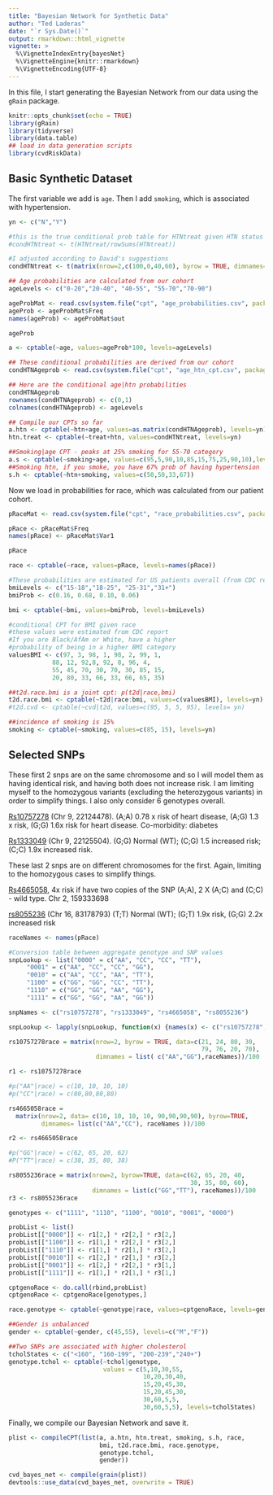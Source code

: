 ```yaml
---
title: "Bayesian Network for Synthetic Data"
author: "Ted Laderas"
date: "`r Sys.Date()`"
output: rmarkdown::html_vignette
vignette: > 
  %\VignetteIndexEntry{bayesNet}
  %\VignetteEngine{knitr::rmarkdown}
  %\VignetteEncoding{UTF-8}
---
```


In this file, I start generating the Bayesian Network from our data using the `gRain` package.

```r
knitr::opts_chunk$set(echo = TRUE)
library(gRain)
library(tidyverse)
library(data.table)
## load in data generation scripts
library(cvdRiskData)
```

## Basic Synthetic Dataset

The first variable we add is `age`. Then I add `smoking`, which is associated with hypertension. 

```r
yn <- c("N","Y")

#this is the true conditional prob table for HTNtreat given HTN status
#condHTNtreat <- t(HTNtreat/rowSums(HTNtreat))

#I adjusted according to David's suggestions
condHTNtreat <- t(matrix(nrow=2,c(100,0,40,60), byrow = TRUE, dimnames=list(yn,yn)))

## Age probabilities are calculated from our cohort
ageLevels <- c("0-20","20-40", "40-55", "55-70","70-90")

ageProbMat <- read.csv(system.file("cpt", "age_probabilities.csv", package="cvdRiskData"))
ageProb <- ageProbMat$Freq
names(ageProb) <- ageProbMat$out

ageProb

a <- cptable(~age, values=ageProb*100, levels=ageLevels)

## These conditional probabilities are derived from our cohort
condHTNAgeprob <- read.csv(system.file("cpt", "age_htn_cpt.csv", package="cvdRiskData"), check.names = FALSE)

## Here are the conditional age|htn probabilities
condHTNAgeprob
rownames(condHTNAgeprob) <- c(0,1)
colnames(condHTNAgeprob) <- ageLevels

## Compile our CPTs so far
a.htn <- cptable(~htn+age, values=as.matrix(condHTNAgeprob), levels=yn)
htn.treat <- cptable(~treat+htn, values=condHTNtreat, levels=yn)

##Smoking|age CPT - peaks at 25% smoking for 55-70 category
a.s <- cptable(~smoking+age, values=c(95,5,90,10,85,15,75,25,90,10),levels=yn)
##Smoking htn, if you smoke, you have 67% prob of having hypertension
s.h <- cptable(~htn+smoking, values=c(50,50,33,67))
```

Now we load in probabilities for race, which was calculated from our patient cohort.

```r
pRaceMat <- read.csv(system.file("cpt", "race_probabilities.csv", package="cvdRiskData"))

pRace <- pRaceMat$Freq
names(pRace) <- pRaceMat$Var1

pRace

race <- cptable(~race, values=pRace, levels=names(pRace))

#These probabilities are estimated for US patients overall (from CDC report)
bmiLevels <- c("15-18","18-25", "25-31","31+")
bmiProb <- c(0.16, 0.68, 0.10, 0.06)

bmi <- cptable(~bmi, values=bmiProb, levels=bmiLevels)

#conditional CPT for BMI given race
#these values were estimated from CDC report
#If you are Black/AfAm or White, have a higher 
#probability of being in a higher BMI category
valuesBMI <- c(97, 3, 98, 1, 98, 2, 99, 1,
            88, 12, 92,8, 92, 8, 96, 4,
            55, 45, 70, 30, 70, 30, 85, 15,
            20, 80, 33, 66, 33, 66, 65, 35)

##t2d.race.bmi is a joint cpt: p(t2d|race,bmi)
t2d.race.bmi <- cptable(~t2d|race:bmi, values=c(valuesBMI), levels=yn)
#t2d.cvd <- cptable(~cvd|t2d, values=c(95, 5, 5, 95), levels= yn)

##incidence of smoking is 15%
smoking <- cptable(~smoking, values=c(85, 15), levels=yn)
```

## Selected SNPs

These first 2 snps are on the same chromosome and so I will model them as having identical risk, and having both does not increase risk. I am limiting myself to the homozygous variants (excluding the heterozygous variants) in order to simplify things. I also only consider 6 genotypes overall.

[Rs10757278](http://snpedia.com/index.php/Rs10757278) (Chr 9, 22124478). (A;A) 0.78 x risk of heart disease, (A;G) 1.3 x risk, (G;G) 1.6x risk for heart disease. Co-morbidity: diabetes

[Rs1333049](http://snpedia.com/index.php/Rs1333049) (Chr 9, 22125504). (G;G) Normal (WT); (C;G) 1.5 increased risk; (C;C) 1.9x increased risk.

These last 2 snps are on different chromosomes for the first. Again, limiting to the homozygous cases to simplify things.

[Rs4665058](http://snpedia.com/index.php/Rs4665058), 4x risk if have two copies of the SNP (A;A), 2 X (A;C) and (C;C) - wild type. Chr 2, 159333698

[rs8055236](https://www.snpedia.com/index.php/Rs8055236) (Chr 16, 83178793) (T;T) Normal (WT);
(G;T) 1.9x risk, (G;G) 2.2x increased risk

```r
raceNames <- names(pRace)

#Conversion table between aggregate genotype and SNP values
snpLookup <- list("0000" = c("AA", "CC", "CC", "TT"),
     "0001" = c("AA", "CC", "CC", "GG"),
     "0010" = c("AA", "CC", "AA", "TT"),
     "1100" = c("GG", "GG", "CC", "TT"),
     "1110" = c("GG", "GG", "AA", "GG"),
     "1111" = c("GG", "GG", "AA", "GG"))

snpNames <- c("rs10757278", "rs1333049", "rs4665058", "rs8055236")

snpLookup <- lapply(snpLookup, function(x) {names(x) <- c("rs10757278", "rs1333049", "rs4665058", "rs8055236"); return(x)})

rs10757278race = matrix(nrow=2, byrow = TRUE, data=c(21, 24, 80, 30, 
                                                     79, 76, 20, 70), 
                        dimnames = list( c("AA","GG"),raceNames))/100

r1 <- rs10757278race

#p("AA"|race) = c(10, 10, 10, 10) 
#p("CC"|race) = c(80,80,80,80)

rs4665058race = 
  matrix(nrow=2, data= c(10, 10, 10, 10, 90,90,90,90), byrow=TRUE, 
         dimnames= list(c("AA","CC"), raceNames ))/100

r2 <- rs4665058race

#p("GG"|race) = c(62, 65, 20, 62)
#P("TT"|race) = c(38, 35, 80, 38)

rs8055236race = matrix(nrow=2, byrow=TRUE, data=c(62, 65, 20, 40, 
                                                  38, 35, 80, 60),
                       dimnames = list(c("GG","TT"), raceNames))/100
r3 <- rs8055236race

genotypes <- c("1111", "1110", "1100", "0010", "0001", "0000")

probList <- list()
probList[["0000"]] <- r1[2,] * r2[2,] * r3[2,]
probList[["1100"]] <- r1[1,] * r2[2,] * r3[2,]
probList[["1110"]] <- r1[1,] * r2[1,] * r3[2,]
probList[["0010"]] <- r1[2,] * r2[1,] * r3[2,]
probList[["0001"]] <- r1[2,] * r2[2,] * r3[1,]
probList[["1111"]] <- r1[1,] * r2[1,] * r3[1,]

cptgenoRace <- do.call(rbind,probList)
cptgenoRace <- cptgenoRace[genotypes,]

race.genotype <- cptable(~genotype|race, values=cptgenoRace, levels=genotypes, normalize=TRUE)

##Gender is unbalanced
gender <- cptable(~gender, c(45,55), levels=c("M","F"))

##Two SNPs are associated with higher cholesterol
tcholStates <- c("<160", "160-199", "200-239","240+")
genotype.tchol <- cptable(~tchol|genotype, 
                          values = c(5,10,30,55,
                                     10,20,30,40,
                                     15,20,45,30,
                                     15,20,45,30,
                                     30,60,5,5,
                                     30,60,5,5), levels=tcholStates)
```

Finally, we compile our Bayesian Network and save it.

```r
plist <- compileCPT(list(a, a.htn, htn.treat, smoking, s.h, race,
                         bmi, t2d.race.bmi, race.genotype, 
                         genotype.tchol,
                         gender))

cvd_bayes_net <- compile(grain(plist))
devtools::use_data(cvd_bayes_net, overwrite = TRUE)
```

